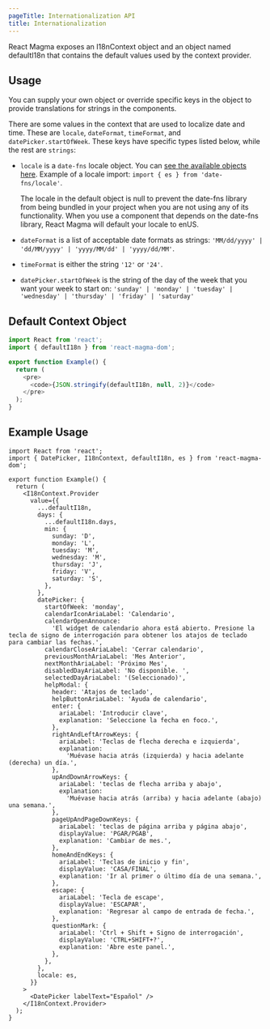 ```yaml
---
pageTitle: Internationalization API
title: Internationalization
---
```



<PageContent componentName="internationalization" type="api">

<LeadParagraph>
  React Magma exposes an I18nContext object and an object named defaultI18n that
  contains the default values used by the context provider.
</LeadParagraph>

## Usage

You can supply your own object or override specific keys in the object to provide translations for strings in the components.

There are some values in the context that are used to localize date and time. These are `locale`, `dateFormat`, `timeFormat`, and `datePicker.startOfWeek`. These keys have specific types listed below, while the rest are `strings`:

- `locale` is a `date-fns` locale object. You can [see the available objects here](https://github.com/date-fns/date-fns/tree/master/src/locale).
  Example of a locale import: `import { es } from 'date-fns/locale'`.

  <Alert variant="warning">
    The locale in the default object is null to prevent the date-fns library
    from being bundled in your project when you are not using any of its
    functionality. When you use a component that depends on the date-fns
    library, React Magma will default your locale to enUS.
  </Alert>

- `dateFormat` is a list of acceptable date formats as strings: `'MM/dd/yyyy' | 'dd/MM/yyyy' | 'yyyy/MM/dd' | 'yyyy/dd/MM'`.

- `timeFormat` is either the string `'12'` or `'24'`.

- `datePicker.startOfWeek` is the string of the day of the week that you want your week to start on: `'sunday' | 'monday' | 'tuesday' | 'wednesday' | 'thursday' | 'friday' | 'saturday'`

## Default Context Object

```typescript noCode noCopy noCodeSandbox
import React from 'react';
import { defaultI18n } from 'react-magma-dom';

export function Example() {
  return (
    <pre>
      <code>{JSON.stringify(defaultI18n, null, 2)}</code>
    </pre>
  );
}
```

## Example Usage

```tsx
import React from 'react';
import { DatePicker, I18nContext, defaultI18n, es } from 'react-magma-dom';

export function Example() {
  return (
    <I18nContext.Provider
      value={{
        ...defaultI18n,
        days: {
          ...defaultI18n.days,
          min: {
            sunday: 'D',
            monday: 'L',
            tuesday: 'M',
            wednesday: 'M',
            thursday: 'J',
            friday: 'V',
            saturday: 'S',
          },
        },
        datePicker: {
          startOfWeek: 'monday',
          calendarIconAriaLabel: 'Calendario',
          calendarOpenAnnounce:
            'El widget de calendario ahora está abierto. Presione la tecla de signo de interrogación para obtener los atajos de teclado para cambiar las fechas.',
          calendarCloseAriaLabel: 'Cerrar calendario',
          previousMonthAriaLabel: 'Mes Anterior',
          nextMonthAriaLabel: 'Próximo Mes',
          disabledDayAriaLabel: 'No disponible. ',
          selectedDayAriaLabel: '(Seleccionado)',
          helpModal: {
            header: 'Atajos de teclado',
            helpButtonAriaLabel: 'Ayuda de calendario',
            enter: {
              ariaLabel: 'Introducir clave',
              explanation: 'Seleccione la fecha en foco.',
            },
            rightAndLeftArrowKeys: {
              ariaLabel: 'Teclas de flecha derecha e izquierda',
              explanation:
                'Muévase hacia atrás (izquierda) y hacia adelante (derecha) un día.',
            },
            upAndDownArrowKeys: {
              ariaLabel: 'teclas de flecha arriba y abajo',
              explanation:
                'Muévase hacia atrás (arriba) y hacia adelante (abajo) una semana.',
            },
            pageUpAndPageDownKeys: {
              ariaLabel: 'teclas de página arriba y página abajo',
              displayValue: 'PGAR/PGAB',
              explanation: 'Cambiar de mes.',
            },
            homeAndEndKeys: {
              ariaLabel: 'Teclas de inicio y fin',
              displayValue: 'CASA/FINAL',
              explanation: 'Ir al primer o último día de una semana.',
            },
            escape: {
              ariaLabel: 'Tecla de escape',
              displayValue: 'ESCAPAR',
              explanation: 'Regresar al campo de entrada de fecha.',
            },
            questionMark: {
              ariaLabel: 'Ctrl + Shift + Signo de interrogación',
              displayValue: 'CTRL+SHIFT+?',
              explanation: 'Abre este panel.',
            },
          },
        },
        locale: es,
      }}
    >
      <DatePicker labelText="Español" />
    </I18nContext.Provider>
  );
}
```

</PageContent>

